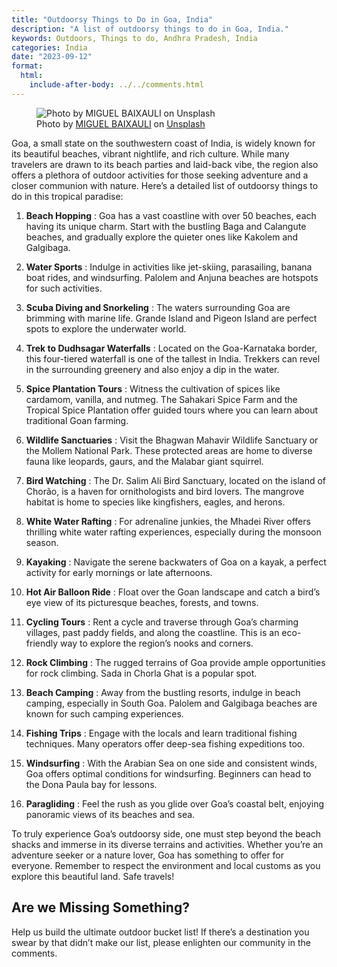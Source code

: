 ```yaml
---
title: "Outdoorsy Things to Do in Goa, India"
description: "A list of outdoorsy things to do in Goa, India."
keywords: Outdoors, Things to do, Andhra Pradesh, India
categories: India
date: "2023-09-12"
format:
  html:
    include-after-body: ../../comments.html
---
```

![Photo by <a href="https://unsplash.com/@dontforgetyourbelongings?utm_source=unsplash&utm_medium=referral&utm_content=creditCopyText">MIGUEL BAIXAULI</a> on <a href="https://unsplash.com/photos/rpw3iSvzw0I?utm_source=unsplash&utm_medium=referral&utm_content=creditCopyText">Unsplash</a>](https://images.unsplash.com/photo-1590393275627-0c48482c60e3?ixlib=rb-4.0.3&ixid=M3wxMjA3fDB8MHxwaG90by1wYWdlfHx8fGVufDB8fHx8fA%3D%3D&auto=format&fit=crop&w=2940&q=80){fig-alt="Surfers walking towards the ocean carrying their surf boards" .preview-image}

Goa, a small state on the southwestern coast of India, is widely known for its beautiful beaches, vibrant nightlife, and rich culture. While many travelers are drawn to its beach parties and laid-back vibe, the region also offers a plethora of outdoor activities for those seeking adventure and a closer communion with nature. Here’s a detailed list of outdoorsy things to do in this tropical paradise: 

1. **Beach Hopping** : Goa has a vast coastline with over 50 beaches, each having its unique charm. Start with the bustling Baga and Calangute beaches, and gradually explore the quieter ones like Kakolem and Galgibaga. 

2. **Water Sports** : Indulge in activities like jet-skiing, parasailing, banana boat rides, and windsurfing. Palolem and Anjuna beaches are hotspots for such activities. 

3. **Scuba Diving and Snorkeling** : The waters surrounding Goa are brimming with marine life. Grande Island and Pigeon Island are perfect spots to explore the underwater world. 

4. **Trek to Dudhsagar Waterfalls** : Located on the Goa-Karnataka border, this four-tiered waterfall is one of the tallest in India. Trekkers can revel in the surrounding greenery and also enjoy a dip in the water. 

5. **Spice Plantation Tours** : Witness the cultivation of spices like cardamom, vanilla, and nutmeg. The Sahakari Spice Farm and the Tropical Spice Plantation offer guided tours where you can learn about traditional Goan farming. 

6. **Wildlife Sanctuaries** : Visit the Bhagwan Mahavir Wildlife Sanctuary or the Mollem National Park. These protected areas are home to diverse fauna like leopards, gaurs, and the Malabar giant squirrel. 

7. **Bird Watching** : The Dr. Salim Ali Bird Sanctuary, located on the island of Chorão, is a haven for ornithologists and bird lovers. The mangrove habitat is home to species like kingfishers, eagles, and herons. 

8. **White Water Rafting** : For adrenaline junkies, the Mhadei River offers thrilling white water rafting experiences, especially during the monsoon season. 

9. **Kayaking** : Navigate the serene backwaters of Goa on a kayak, a perfect activity for early mornings or late afternoons. 

10. **Hot Air Balloon Ride** : Float over the Goan landscape and catch a bird’s eye view of its picturesque beaches, forests, and towns. 

11. **Cycling Tours** : Rent a cycle and traverse through Goa’s charming villages, past paddy fields, and along the coastline. This is an eco-friendly way to explore the region’s nooks and corners. 

12. **Rock Climbing** : The rugged terrains of Goa provide ample opportunities for rock climbing. Sada in Chorla Ghat is a popular spot. 

13. **Beach Camping** : Away from the bustling resorts, indulge in beach camping, especially in South Goa. Palolem and Galgibaga beaches are known for such camping experiences. 

14. **Fishing Trips** : Engage with the locals and learn traditional fishing techniques. Many operators offer deep-sea fishing expeditions too. 

15. **Windsurfing** : With the Arabian Sea on one side and consistent winds, Goa offers optimal conditions for windsurfing. Beginners can head to the Dona Paula bay for lessons. 

16. **Paragliding** : Feel the rush as you glide over Goa’s coastal belt, enjoying panoramic views of its beaches and sea.

To truly experience Goa’s outdoorsy side, one must step beyond the beach shacks and immerse in its diverse terrains and activities. Whether you’re an adventure seeker or a nature lover, Goa has something to offer for everyone. Remember to respect the environment and local customs as you explore this beautiful land. Safe travels!

::: callout-tip
## Are we Missing Something?
Help us build the ultimate outdoor bucket list! If there's a destination you swear by that didn't make our list, please enlighten our community in the comments.
:::